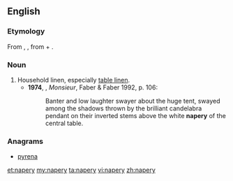==English==

===Etymology===
From {{etyl|xno|en}} {{term|naperie|lang=fro}}, {{etyl|frm|en}} {{term|naperie|lang=frm}}, from {{term|nape}} + {{term|-erie}}.

===Noun===
{{en-noun|naperies|-}}

# Household linen, especially [[table linen]].
#* '''1974''', {{w|Lawrence Durrell}}, ''Monsieur'', Faber & Faber 1992, p. 106:
#*: Banter and low laughter swayer about the huge tent, swayed among the shadows thrown by the brilliant candelabra pendant on their inverted stems above the white '''napery''' of the central table.

===Anagrams===
* [[pyrena#English|pyrena]]

[[et:napery]]
[[my:napery]]
[[ta:napery]]
[[vi:napery]]
[[zh:napery]]